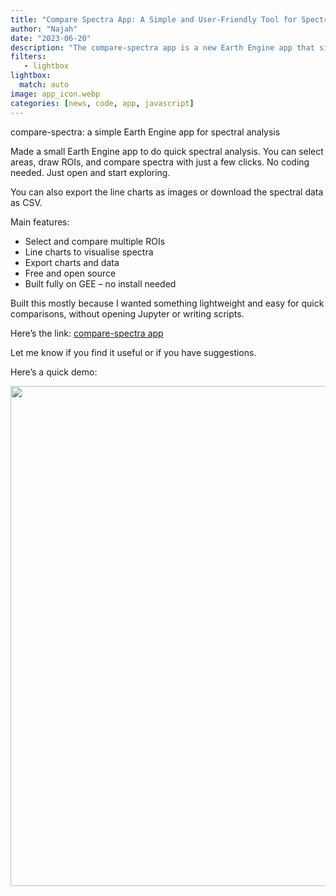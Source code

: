 ```yaml
---
title: "Compare Spectra App: A Simple and User-Friendly Tool for Spectral Analysis"
author: "Najah"
date: "2023-06-20"
description: "The compare-spectra app is a new Earth Engine app that simplifies spectral analysis for remote sensing projects. It's a easy a tool that makes it easy to explore and compare spectral signature without the need for extensive coding or expensive tools."
filters:
   - lightbox
lightbox: 
  match: auto
image: app_icon.webp
categories: [news, code, app, javascript]
---
```

compare-spectra: a simple Earth Engine app for spectral analysis

Made a small Earth Engine app to do quick spectral analysis.
You can select areas, draw ROIs, and compare spectra with just a few clicks.
No coding needed. Just open and start exploring.

You can also export the line charts as images or download the spectral data as CSV.

Main features:

-	Select and compare multiple ROIs
-	Line charts to visualise spectra
-	Export charts and data
-	Free and open source
-	Built fully on GEE – no install needed

Built this mostly because I wanted something lightweight and easy for quick comparisons, without opening Jupyter or writing scripts.

Here’s the link: [compare-spectra app](https://najah.users.earthengine.app/view/compare-spectra)

Let me know if you find it useful or if you have suggestions.

Here’s a quick demo:

![](app_recording.webp){fig-alt="compare-spectra-demo" width="800"}
